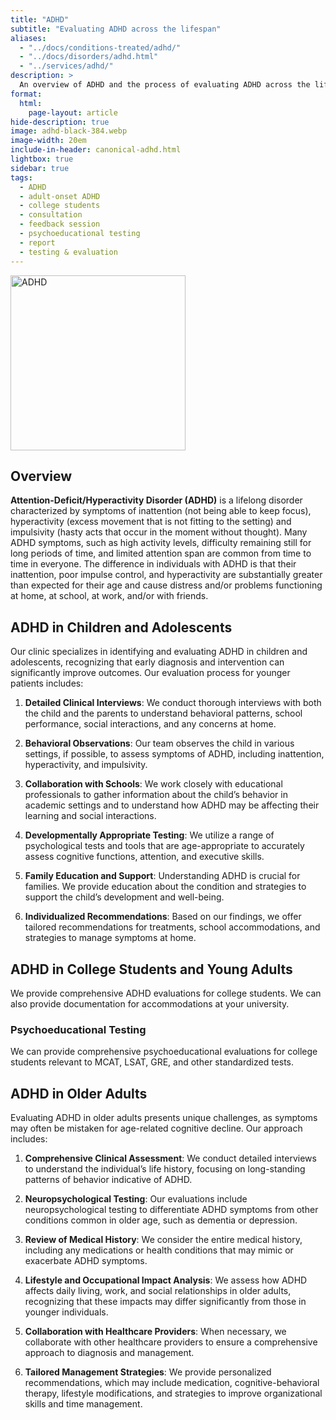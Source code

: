 ```yaml
---
title: "ADHD"
subtitle: "Evaluating ADHD across the lifespan"
aliases:
  - "../docs/conditions-treated/adhd/"
  - "../docs/disorders/adhd.html"
  - "../services/adhd/"
description: >
  An overview of ADHD and the process of evaluating ADHD across the lifespan, from childhood to adulthood.
format:
  html:
    page-layout: article
hide-description: true
image: adhd-black-384.webp
image-width: 20em
include-in-header: canonical-adhd.html
lightbox: true
sidebar: true
tags:
  - ADHD
  - adult-onset ADHD
  - college students
  - consultation
  - feedback session
  - psychoeducational testing
  - report
  - testing & evaluation
---
```


![](adhd-black-384.webp "ADHD"){width=20em fig-alt="A brainworkup logo for ADHD."}

## Overview

**Attention-Deficit/Hyperactivity Disorder (ADHD)** is a lifelong disorder characterized by symptoms of inattention (not being able to keep focus), hyperactivity (excess movement that is not fitting to the setting) and impulsivity (hasty acts that occur in the moment without thought). Many ADHD symptoms, such as high activity levels, difficulty remaining still for long periods of time, and limited attention span are common from time to time in everyone. The difference in individuals with ADHD is that their inattention, poor impulse control, and hyperactivity are substantially greater than expected for their age and cause distress and/or problems functioning at home, at school, at work, and/or with friends.

## ADHD in Children and Adolescents

Our clinic specializes in identifying and evaluating ADHD in children and adolescents, recognizing that early diagnosis and intervention can significantly improve outcomes. Our evaluation process for younger patients includes:

1. **Detailed Clinical Interviews**: We conduct thorough interviews with both the child and the parents to understand behavioral patterns, school performance, social interactions, and any concerns at home.

2. **Behavioral Observations**: Our team observes the child in various settings, if possible, to assess symptoms of ADHD, including inattention, hyperactivity, and impulsivity.

3. **Collaboration with Schools**: We work closely with educational professionals to gather information about the child's behavior in academic settings and to understand how ADHD may be affecting their learning and social interactions.

4. **Developmentally Appropriate Testing**: We utilize a range of psychological tests and tools that are age-appropriate to accurately assess cognitive functions, attention, and executive skills.

5. **Family Education and Support**: Understanding ADHD is crucial for families. We provide education about the condition and strategies to support the child's development and well-being.

6. **Individualized Recommendations**: Based on our findings, we offer tailored recommendations for treatments, school accommodations, and strategies to manage symptoms at home.

## ADHD in College Students and Young Adults

We provide comprehensive ADHD evaluations for college students. We can also
provide documentation for accommodations at your university.

### Psychoeducational Testing

We can provide comprehensive psychoeducational evaluations for college students
relevant to MCAT, LSAT, GRE, and other standardized tests.

## ADHD in Older Adults

Evaluating ADHD in older adults presents unique challenges, as symptoms may often be mistaken for age-related cognitive decline. Our approach includes:

1. **Comprehensive Clinical Assessment**: We conduct detailed interviews to understand the individual's life history, focusing on long-standing patterns of behavior indicative of ADHD.

2. **Neuropsychological Testing**: Our evaluations include neuropsychological testing to differentiate ADHD symptoms from other conditions common in older age, such as dementia or depression.

3. **Review of Medical History**: We consider the entire medical history, including any medications or health conditions that may mimic or exacerbate ADHD symptoms.

4. **Lifestyle and Occupational Impact Analysis**: We assess how ADHD affects daily living, work, and social relationships in older adults, recognizing that these impacts may differ significantly from those in younger individuals.

5. **Collaboration with Healthcare Providers**: When necessary, we collaborate with other healthcare providers to ensure a comprehensive approach to diagnosis and management.

6. **Tailored Management Strategies**: We provide personalized recommendations, which may include medication, cognitive-behavioral therapy, lifestyle modifications, and strategies to improve organizational skills and time management.


